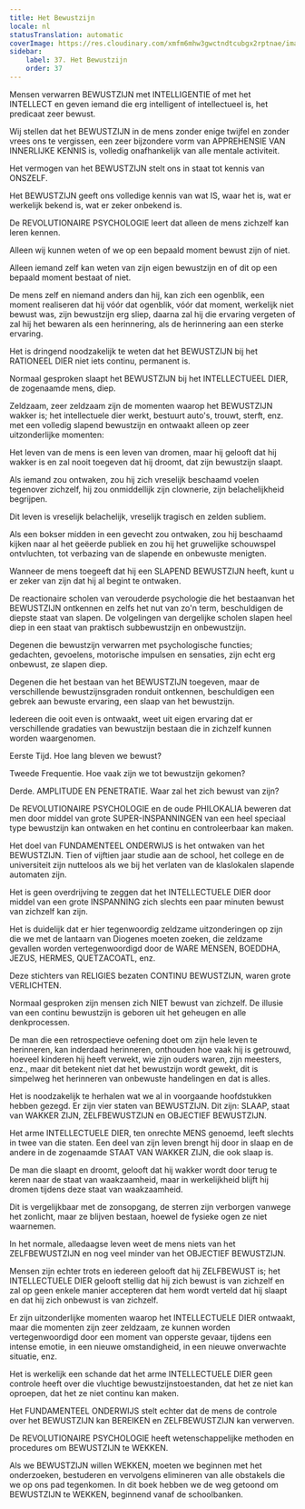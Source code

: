 ```yaml
---
title: Het Bewustzijn
locale: nl
statusTranslation: automatic
coverImage: https://res.cloudinary.com/xmfm6mhw3gwctndtcubgx2rptnae/image/upload/v1740337243/small_cover_educacion_fundamental_a051170f1c.webp
sidebar:
    label: 37. Het Bewustzijn
    order: 37
---
```

Mensen verwarren BEWUSTZIJN met INTELLIGENTIE of met het INTELLECT en geven iemand die erg intelligent of intellectueel is, het predicaat zeer bewust.

Wij stellen dat het BEWUSTZIJN in de mens zonder enige twijfel en zonder vrees ons te vergissen, een zeer bijzondere vorm van APPREHENSIE VAN INNERLIJKE KENNIS is, volledig onafhankelijk van alle mentale activiteit.

Het vermogen van het BEWUSTZIJN stelt ons in staat tot kennis van ONSZELF.

Het BEWUSTZIJN geeft ons volledige kennis van wat IS, waar het is, wat er werkelijk bekend is, wat er zeker onbekend is.

De REVOLUTIONAIRE PSYCHOLOGIE leert dat alleen de mens zichzelf kan leren kennen.

Alleen wij kunnen weten of we op een bepaald moment bewust zijn of niet.

Alleen iemand zelf kan weten van zijn eigen bewustzijn en of dit op een bepaald moment bestaat of niet.

De mens zelf en niemand anders dan hij, kan zich een ogenblik, een moment realiseren dat hij vóór dat ogenblik, vóór dat moment, werkelijk niet bewust was, zijn bewustzijn erg sliep, daarna zal hij die ervaring vergeten of zal hij het bewaren als een herinnering, als de herinnering aan een sterke ervaring.

Het is dringend noodzakelijk te weten dat het BEWUSTZIJN bij het RATIONEEL DIER niet iets continu, permanent is.

Normaal gesproken slaapt het BEWUSTZIJN bij het INTELLECTUEEL DIER, de zogenaamde mens, diep.

Zeldzaam, zeer zeldzaam zijn de momenten waarop het BEWUSTZIJN wakker is; het intellectuele dier werkt, bestuurt auto's, trouwt, sterft, enz. met een volledig slapend bewustzijn en ontwaakt alleen op zeer uitzonderlijke momenten:

Het leven van de mens is een leven van dromen, maar hij gelooft dat hij wakker is en zal nooit toegeven dat hij droomt, dat zijn bewustzijn slaapt.

Als iemand zou ontwaken, zou hij zich vreselijk beschaamd voelen tegenover zichzelf, hij zou onmiddellijk zijn clownerie, zijn belachelijkheid begrijpen.

Dit leven is vreselijk belachelijk, vreselijk tragisch en zelden subliem.

Als een bokser midden in een gevecht zou ontwaken, zou hij beschaamd kijken naar al het geëerde publiek en zou hij het gruwelijke schouwspel ontvluchten, tot verbazing van de slapende en onbewuste menigten.

Wanneer de mens toegeeft dat hij een SLAPEND BEWUSTZIJN heeft, kunt u er zeker van zijn dat hij al begint te ontwaken.

De reactionaire scholen van verouderde psychologie die het bestaan ​​van het BEWUSTZIJN ontkennen en zelfs het nut van zo'n term, beschuldigen de diepste staat van slapen. De volgelingen van dergelijke scholen slapen heel diep in een staat van praktisch subbewustzijn en onbewustzijn.

Degenen die bewustzijn verwarren met psychologische functies; gedachten, gevoelens, motorische impulsen en sensaties, zijn echt erg onbewust, ze slapen diep.

Degenen die het bestaan ​​van het BEWUSTZIJN toegeven, maar de verschillende bewustzijnsgraden ronduit ontkennen, beschuldigen een gebrek aan bewuste ervaring, een slaap van het bewustzijn.

Iedereen die ooit even is ontwaakt, weet uit eigen ervaring dat er verschillende gradaties van bewustzijn bestaan ​​die in zichzelf kunnen worden waargenomen.

Eerste Tijd. Hoe lang bleven we bewust?

Tweede Frequentie. Hoe vaak zijn we tot bewustzijn gekomen?

Derde. AMPLITUDE EN PENETRATIE. Waar zal het zich bewust van zijn?

De REVOLUTIONAIRE PSYCHOLOGIE en de oude PHILOKALIA beweren dat men door middel van grote SUPER-INSPANNINGEN van een heel speciaal type bewustzijn kan ontwaken en het continu en controleerbaar kan maken.

Het doel van FUNDAMENTEEL ONDERWIJS is het ontwaken van het BEWUSTZIJN. Tien of vijftien jaar studie aan de school, het college en de universiteit zijn nutteloos als we bij het verlaten van de klaslokalen slapende automaten zijn.

Het is geen overdrijving te zeggen dat het INTELLECTUELE DIER door middel van een grote INSPANNING zich slechts een paar minuten bewust van zichzelf kan zijn.

Het is duidelijk dat er hier tegenwoordig zeldzame uitzonderingen op zijn die we met de lantaarn van Diogenes moeten zoeken, die zeldzame gevallen worden vertegenwoordigd door de WARE MENSEN, BOEDDHA, JEZUS, HERMES, QUETZACOATL, enz.

Deze stichters van RELIGIES bezaten CONTINU BEWUSTZIJN, waren grote VERLICHTEN.

Normaal gesproken zijn mensen zich NIET bewust van zichzelf. De illusie van een continu bewustzijn is geboren uit het geheugen en alle denkprocessen.

De man die een retrospectieve oefening doet om zijn hele leven te herinneren, kan inderdaad herinneren, onthouden hoe vaak hij is getrouwd, hoeveel kinderen hij heeft verwekt, wie zijn ouders waren, zijn meesters, enz., maar dit betekent niet dat het bewustzijn wordt gewekt, dit is simpelweg het herinneren van onbewuste handelingen en dat is alles.

Het is noodzakelijk te herhalen wat we al in voorgaande hoofdstukken hebben gezegd. Er zijn vier staten van BEWUSTZIJN. Dit zijn: SLAAP, staat van WAKKER ZIJN, ZELFBEWUSTZIJN en OBJECTIEF BEWUSTZIJN.

Het arme INTELLECTUELE DIER, ten onrechte MENS genoemd, leeft slechts in twee van die staten. Een deel van zijn leven brengt hij door in slaap en de andere in de zogenaamde STAAT VAN WAKKER ZIJN, die ook slaap is.

De man die slaapt en droomt, gelooft dat hij wakker wordt door terug te keren naar de staat van waakzaamheid, maar in werkelijkheid blijft hij dromen tijdens deze staat van waakzaamheid.

Dit is vergelijkbaar met de zonsopgang, de sterren zijn verborgen vanwege het zonlicht, maar ze blijven bestaan, hoewel de fysieke ogen ze niet waarnemen.

In het normale, alledaagse leven weet de mens niets van het ZELFBEWUSTZIJN en nog veel minder van het OBJECTIEF BEWUSTZIJN.

Mensen zijn echter trots en iedereen gelooft dat hij ZELFBEWUST is; het INTELLECTUELE DIER gelooft stellig dat hij zich bewust is van zichzelf en zal op geen enkele manier accepteren dat hem wordt verteld dat hij slaapt en dat hij zich onbewust is van zichzelf.

Er zijn uitzonderlijke momenten waarop het INTELLECTUELE DIER ontwaakt, maar die momenten zijn zeer zeldzaam, ze kunnen worden vertegenwoordigd door een moment van opperste gevaar, tijdens een intense emotie, in een nieuwe omstandigheid, in een nieuwe onverwachte situatie, enz.

Het is werkelijk een schande dat het arme INTELLECTUELE DIER geen controle heeft over die vluchtige bewustzijnstoestanden, dat het ze niet kan oproepen, dat het ze niet continu kan maken.

Het FUNDAMENTEEL ONDERWIJS stelt echter dat de mens de controle over het BEWUSTZIJN kan BEREIKEN en ZELFBEWUSTZIJN kan verwerven.

De REVOLUTIONAIRE PSYCHOLOGIE heeft wetenschappelijke methoden en procedures om BEWUSTZIJN te WEKKEN.

Als we BEWUSTZIJN willen WEKKEN, moeten we beginnen met het onderzoeken, bestuderen en vervolgens elimineren van alle obstakels die we op ons pad tegenkomen. In dit boek hebben we de weg getoond om BEWUSTZIJN te WEKKEN, beginnend vanaf de schoolbanken.

